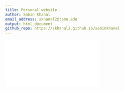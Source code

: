 ```yaml
---
title: Personal website
author: Sabin Khanal
email_address: skhanal2@tamu.edu
output: html_document
github_repo: https://skhanal2.github.io/sabinkhanal
---
```


![](pdf/CV.pdf)